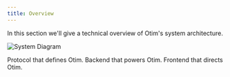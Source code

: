 ```yaml
---
title: Overview
---
```


In this section we'll give a technical overview of Otim's system architecture.

![System Diagram](/images/system-diagram.png)

<CardGroup cols={1}>
  <Card title="Protocol (otim-protocol)" icon="dice-d6" href="/docs/developers/system-architecture/protocol/overview">
    Protocol that defines Otim.
  </Card>

  <Card title="Off-chain (otim-offchain)" icon="hat-wizard" href="/docs/developers/system-architecture/off-chain/overview">
    Backend that powers Otim.
  </Card>

  <Card title="App (otim-app)" icon="display" href="/docs/developers/system-architecture/app/overview">
    Frontend that directs Otim.
  </Card>
</CardGroup>